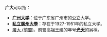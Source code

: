 '''广大'''可以指：
*'''[[广州大学|广州大学]]'''：位于广东省广州市的公立大学。
*'''[[私立廣州大學|私立廣州大學]]'''：存在于1927-1951年的私立大学。
*[[廣大_(前蜀)|廣大 (前蜀)]]，前蜀高祖王建的年号[[光天_(前蜀)|'''光天''']]的另稱。

{{disambig|Cat=二字中國相關消歧義}}